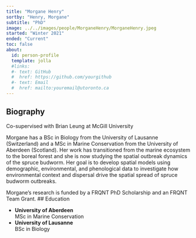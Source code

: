 ```yaml
---
title: "Morgane Henry"
sortby: "Henry, Morgane"
subtitle: "PhD"
image: ../../images/people/MorganeHenry/MorganeHenry.jpeg
started: "Winter 2021"
ended: "Current"
toc: false
about:
  id: person-profile
  template: jolla
  #links:
  #- text: GitHub
  #  href: https://github.com/yourgithub
  #- text: Email
  #  href: mailto:youremail@utoronto.ca
---
```


::: {#person-profile}
:::
## Biography

Co-supervised with Brian Leung at McGill University

Morgane has a BSc in Biology from the University of Lausanne (Switzerland) and a MSc in Marine Conservation from the University of Aberdeen (Scotland). Her work has transitioned from the marine ecosystem to the boreal forest and she is now studying the spatial outbreak dynamics of the spruce budworm. Her goal is to develop spatial models using demographic, environmental, and phenological data to investigate how environmental context and dispersal drive the spatial spread of spruce budworm outbreaks.  

Morgane’s research is funded by a FRQNT PhD Scholarship and an FRQNT Team Grant.
## Education

-   **University of Aberdeen**<br /> MSc in Marine Conservation
-   **University of Lausanne**<br /> BSc in Biology